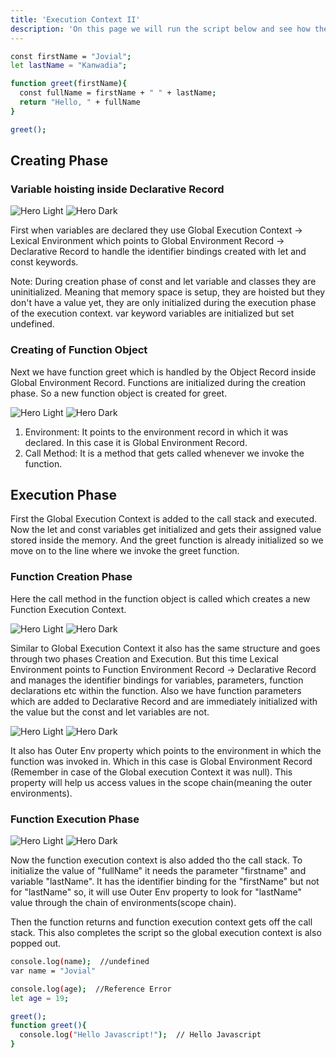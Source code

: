 ```yaml
---
title: 'Execution Context II'
description: 'On this page we will run the script below and see how the creation and execution phase in execution context works'
---
```

```bash
const firstName = "Jovial";
let lastName = "Kanwadia";

function greet(firstName){
  const fullName = firstName + " " + lastName;
  return "Hello, " + fullName
}

greet();
```

## Creating Phase

### Variable hoisting inside Declarative Record

<img
  className="block dark:hidden"
  src="/images/CreationPhase1.png"
  alt="Hero Light"
/>
<img
  className="hidden dark:block"
  src="/images/CreationPhase1.png"
  alt="Hero Dark"
/>

First when variables are declared they use Global Execution Context -> Lexical Environment which points to Global Environment Record -> Declarative Record to handle the identifier bindings created with let and const keywords.

Note: During creation phase of const and let variable and classes they are uninitialized. Meaning that memory space is setup, they are hoisted but they don't have a value yet, they are only initialized during the execution phase of the execution context. var keyword variables are initialized but set undefined.

### Creating of Function Object

Next we have function greet which is handled by the Object Record inside Global Environment Record. Functions are initialized during the creation phase. So a new function object is created for greet.

<img
  className="block dark:hidden"
  src="/images/CreationPhase2.png"
  alt="Hero Light"
/>
<img
  className="hidden dark:block"
  src="/images/CreationPhase2.png"
  alt="Hero Dark"
/>

1. Environment: It points to the environment record in which it was declared. In this case it is Global Environment Record.
2. Call Method: It is a method that gets called whenever we invoke the function.

## Execution Phase

First the Global Execution Context is added to the call stack and executed.
Now the let and const variables get initialized and gets their assigned value stored inside the memory. And the greet function is already initialized so we move on to the line where we invoke the greet function.

### Function Creation Phase

Here the call method in the function object is called which creates a new Function Execution Context.

<img
  className="block dark:hidden"
  src="/images/ExecutionPhase1.png"
  alt="Hero Light"
/>
<img
  className="hidden dark:block"
  src="/images/ExecutionPhase1.png"
  alt="Hero Dark"
/>

Similar to Global Execution Context it also has the same structure and goes through two phases Creation and Execution. But this time Lexical Environment points to Function Environment Record -> Declarative Record and manages the identifier bindings for variables, parameters, function declarations etc within the function. Also we have function parameters which are added to Declarative Record and are immediately initialized with the value but the const and let variables are not.

<img
  className="block dark:hidden"
  src="/images/ExecutionPhase2.png"
  alt="Hero Light"
/>
<img
  className="hidden dark:block"
  src="/images/ExecutionPhase2.png"
  alt="Hero Dark"
/>

It also has Outer Env property which points to the environment in which the function was invoked in. Which in this case is Global Environment Record (Remember in case of the Global execution Context it was null). This property will help us access values in the scope chain(meaning the outer environments).

### Function Execution Phase

<img
  className="block dark:hidden"
  src="/images/ExecutionPhase3.png"
  alt="Hero Light"
/>
<img
  className="hidden dark:block"
  src="/images/ExecutionPhase3.png"
  alt="Hero Dark"
/>

Now the function execution context is also added tho the call stack. To initialize the value of "fullName" it needs the parameter "firstname" and variable "lastName". It has the identifier binding for the "firstName" but not for "lastName" so, it will use Outer Env property to look for "lastName" value through the chain of environments(scope chain).

Then the function returns and function execution context gets off the call stack. This also completes the script so the global execution context is also popped out.


```bash
console.log(name);  //undefined
var name = "Jovial"

console.log(age);  //Reference Error
let age = 19;

greet();
function greet(){
  console.log("Hello Javascript!");  // Hello Javascript
}
```